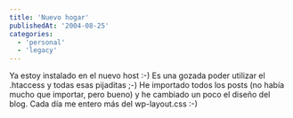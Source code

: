 ```yaml
---
title: 'Nuevo hogar'
publishedAt: '2004-08-25'
categories:
  - 'personal'
  - 'legacy'
---
```


Ya estoy instalado en el nuevo host :-) Es una gozada poder utilizar el .htaccess y todas esas pijaditas ;-) He importado todos los posts (no había mucho que importar, pero bueno) y he cambiado un poco el diseño del blog. Cada día me entero más del wp-layout.css :-)
